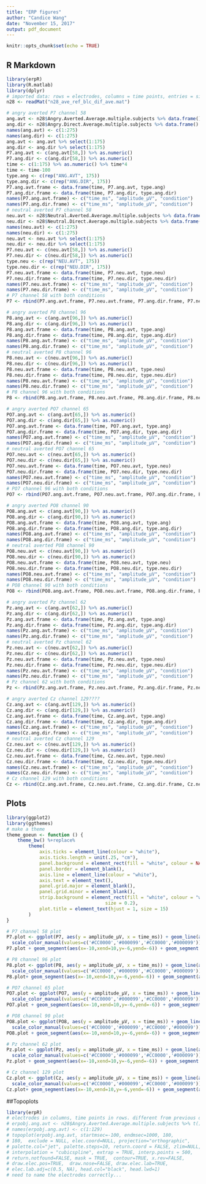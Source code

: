 ```yaml
---
title: "ERP figures"
author: "Candice Wang"
date: "November 15, 2017"
output: pdf_document
---
```


```r
knitr::opts_chunk$set(echo = TRUE)
```

## R Markdown


```r
library(erpR)
library(R.matlab)
library(dplyr)
# imported data: rows = electrodes, columns = time points, entries = signal amplitudes
n28 <- readMat("n28_ave_ref_blc_dif_ave.mat")

# angry averted P7 channel 58
ang.avt <- n28$Angry.Averted.Average.multiple.subjects %>% data.frame()
ang.dir <- n28$Angry.Direct.Average.multiple.subjects %>% data.frame()
names(ang.avt) <- c(1:275)
names(ang.dir) <- c(1:275)
ang.avt <- ang.avt %>% select(1:175)
ang.dir <- ang.dir %>% select(1:175)
P7.ang.avt <- c(ang.avt[58,]) %>% as.numeric()
P7.ang.dir <- c(ang.dir[58,]) %>% as.numeric()
time <- c(1:175) %>% as.numeric() %>% time*4
time <- time-100
type.ang <- c(rep("ANG.AVT", 175))
type.ang.dir <- c(rep("ANG.DIR", 175))
P7.ang.avt.frame <- data.frame(time, P7.ang.avt, type.ang)
P7.ang.dir.frame <- data.frame(time, P7.ang.dir, type.ang.dir)
names(P7.ang.avt.frame) <- c("time_ms", "amplitude_µV", "condition")
names(P7.ang.dir.frame) <- c("time_ms", "amplitude_µV", "condition")
# neutral averted P7 channel 58
neu.avt <- n28$Neutral.Averted.Average.multiple.subjects %>% data.frame()
neu.dir <- n28$Neutral.Direct.Average.multiple.subjects %>% data.frame()
names(neu.avt) <- c(1:275)
names(neu.dir) <- c(1:275)
neu.avt <- neu.avt %>% select(1:175)
neu.dir <- neu.dir %>% select(1:175)
P7.neu.avt <- c(neu.avt[58,]) %>% as.numeric()
P7.neu.dir <- c(neu.dir[58,]) %>% as.numeric()
type.neu <- c(rep("NEU.AVT", 175))
type.neu.dir <- c(rep("NEU.DIR", 175))
P7.neu.avt.frame <- data.frame(time, P7.neu.avt, type.neu)
P7.neu.dir.frame <- data.frame(time, P7.neu.dir, type.neu.dir)
names(P7.neu.avt.frame) <- c("time_ms", "amplitude_µV", "condition")
names(P7.neu.dir.frame) <- c("time_ms", "amplitude_µV", "condition")
# P7 channel 58 with both conditions
P7 <- rbind(P7.ang.avt.frame, P7.neu.avt.frame, P7.ang.dir.frame, P7.neu.dir.frame)

# angry averted P8 channel 96
P8.ang.avt <- c(ang.avt[96,]) %>% as.numeric()
P8.ang.dir <- c(ang.dir[96,]) %>% as.numeric()
P8.ang.avt.frame <- data.frame(time, P8.ang.avt, type.ang)
P8.ang.dir.frame <- data.frame(time, P8.ang.dir, type.ang.dir)
names(P8.ang.avt.frame) <- c("time_ms", "amplitude_µV", "condition")
names(P8.ang.dir.frame) <- c("time_ms", "amplitude_µV", "condition")
# neutral averted P8 channel 96
P8.neu.avt <- c(neu.avt[96,]) %>% as.numeric()
P8.neu.dir <- c(neu.dir[96,]) %>% as.numeric()
P8.neu.avt.frame <- data.frame(time, P8.neu.avt, type.neu)
P8.neu.dir.frame <- data.frame(time, P8.neu.dir, type.neu.dir)
names(P8.neu.avt.frame) <- c("time_ms", "amplitude_µV", "condition")
names(P8.neu.dir.frame) <- c("time_ms", "amplitude_µV", "condition")
# P8 channel 96 with both conditions
P8 <- rbind(P8.ang.avt.frame, P8.neu.avt.frame, P8.ang.dir.frame, P8.neu.dir.frame)

# angry averted PO7 channel 65
PO7.ang.avt <- c(ang.avt[65,]) %>% as.numeric()
PO7.ang.dir <- c(ang.dir[65,]) %>% as.numeric()
PO7.ang.avt.frame <- data.frame(time, PO7.ang.avt, type.ang)
PO7.ang.dir.frame <- data.frame(time, PO7.ang.dir, type.ang.dir)
names(PO7.ang.avt.frame) <- c("time_ms", "amplitude_µV", "condition")
names(PO7.ang.dir.frame) <- c("time_ms", "amplitude_µV", "condition")
# neutral averted PO7 channel 65
PO7.neu.avt <- c(neu.avt[65,]) %>% as.numeric()
PO7.neu.dir <- c(neu.dir[65,]) %>% as.numeric()
PO7.neu.avt.frame <- data.frame(time, PO7.neu.avt, type.neu)
PO7.neu.dir.frame <- data.frame(time, PO7.neu.dir, type.neu.dir)
names(PO7.neu.avt.frame) <- c("time_ms", "amplitude_µV", "condition")
names(PO7.neu.dir.frame) <- c("time_ms", "amplitude_µV", "condition")
# PO7 channel 96 with both conditions
PO7 <- rbind(PO7.ang.avt.frame, PO7.neu.avt.frame, PO7.ang.dir.frame, PO7.neu.dir.frame)

# angry averted PO8 channel 90
PO8.ang.avt <- c(ang.avt[90,]) %>% as.numeric()
PO8.ang.dir <- c(ang.dir[90,]) %>% as.numeric()
PO8.ang.avt.frame <- data.frame(time, PO8.ang.avt, type.ang)
PO8.ang.dir.frame <- data.frame(time, PO8.ang.dir, type.ang.dir)
names(PO8.ang.avt.frame) <- c("time_ms", "amplitude_µV", "condition")
names(PO8.ang.dir.frame) <- c("time_ms", "amplitude_µV", "condition")
# neutral averted PO8 channel 90
PO8.neu.avt <- c(neu.avt[90,]) %>% as.numeric()
PO8.neu.dir <- c(neu.dir[90,]) %>% as.numeric()
PO8.neu.avt.frame <- data.frame(time, PO8.neu.avt, type.neu)
PO8.neu.dir.frame <- data.frame(time, PO8.neu.dir, type.neu.dir)
names(PO8.neu.avt.frame) <- c("time_ms", "amplitude_µV", "condition")
names(PO8.neu.dir.frame) <- c("time_ms", "amplitude_µV", "condition")
# PO8 channel 90 with both conditions
PO8 <- rbind(PO8.ang.avt.frame, PO8.neu.avt.frame, PO8.ang.dir.frame, PO8.neu.dir.frame)

# angry averted Pz channel 62
Pz.ang.avt <- c(ang.avt[62,]) %>% as.numeric()
Pz.ang.dir <- c(ang.dir[62,]) %>% as.numeric()
Pz.ang.avt.frame <- data.frame(time, Pz.ang.avt, type.ang)
Pz.ang.dir.frame <- data.frame(time, Pz.ang.dir, type.ang.dir)
names(Pz.ang.avt.frame) <- c("time_ms", "amplitude_µV", "condition")
names(Pz.ang.dir.frame) <- c("time_ms", "amplitude_µV", "condition")
# neutral averted Pz channel 62
Pz.neu.avt <- c(neu.avt[62,]) %>% as.numeric()
Pz.neu.dir <- c(neu.dir[62,]) %>% as.numeric()
Pz.neu.avt.frame <- data.frame(time, Pz.neu.avt, type.neu)
Pz.neu.dir.frame <- data.frame(time, Pz.neu.dir, type.neu.dir)
names(Pz.neu.avt.frame) <- c("time_ms", "amplitude_µV", "condition")
names(Pz.neu.dir.frame) <- c("time_ms", "amplitude_µV", "condition")
# Pz channel 62 with both conditions
Pz <- rbind(Pz.ang.avt.frame, Pz.neu.avt.frame, Pz.ang.dir.frame, Pz.neu.dir.frame)

# angry averted Cz channel 129????
Cz.ang.avt <- c(ang.avt[129,]) %>% as.numeric()
Cz.ang.dir <- c(ang.dir[129,]) %>% as.numeric()
Cz.ang.avt.frame <- data.frame(time, Cz.ang.avt, type.ang)
Cz.ang.dir.frame <- data.frame(time, Cz.ang.dir, type.ang.dir)
names(Cz.ang.avt.frame) <- c("time_ms", "amplitude_µV", "condition")
names(Cz.ang.dir.frame) <- c("time_ms", "amplitude_µV", "condition")
# neutral averted Cz channel 129
Cz.neu.avt <- c(neu.avt[129,]) %>% as.numeric()
Cz.neu.dir <- c(neu.dir[129,]) %>% as.numeric()
Cz.neu.avt.frame <- data.frame(time, Cz.neu.avt, type.neu)
Cz.neu.dir.frame <- data.frame(time, Cz.neu.dir, type.neu.dir)
names(Cz.neu.avt.frame) <- c("time_ms", "amplitude_µV", "condition")
names(Cz.neu.dir.frame) <- c("time_ms", "amplitude_µV", "condition")
# Cz channel 129 with both conditions
Cz <- rbind(Cz.ang.avt.frame, Cz.neu.avt.frame, Cz.ang.dir.frame, Cz.neu.dir.frame)
```

## Plots

```r
library(ggplot2)
library(ggthemes)
# make a theme
theme_goeun <- function () { 
    theme_bw() %+replace% 
        theme(
            axis.ticks = element_line(colour = "white"), 
            axis.ticks.length = unit(.25, "cm"),
            panel.background = element_rect(fill = "white", colour = NA), 
            panel.border = element_blank(), 
            axis.line = element_line(colour = "white"), 
            axis.text = element_text(), 
            panel.grid.major = element_blank(), 
            panel.grid.minor = element_blank(),
            strip.background = element_rect(fill = "white", colour = "white", 
                                    size = 0.2),
            plot.title = element_text(hjust = 1, size = 15)
        )
}

# P7 channel 58 plot
P7.plot <- ggplot(P7, aes(y = amplitude_µV, x = time_ms)) + geom_line(aes(color=condition,linetype=condition))+
  scale_color_manual(values=c('#CC0000','#000099','#CC0000','#000099'))+scale_linetype_manual(values=c("solid","solid", "dotted", "dotted"))+ scale_y_continuous(breaks = c(seq(-6.5, 6.5, 6.5)), limits =c(-6.75, 6.75), expand = c(0,0))+scale_x_continuous(breaks =c(seq(-100, 500, 600)),limits = c(-100, 500), expand = c(0,0))+labs(title="P7", x="Time(ms)", y="Amplitude(µV)")+theme_goeun()+ geom_vline(xintercept=0)+geom_hline(yintercept=0)
P7.plot + geom_segment(aes(x=-10,xend=10,y=-6,yend=-6)) + geom_segment(aes(x=-10,xend=10,y=-4,yend=-4)) + geom_segment(aes(x=-10,xend=10,y=-2,yend=-2)) + geom_segment(aes(x=-10,xend=10,y=2,yend=2)) + geom_segment(aes(x=-10,xend=10,y=4,yend=4)) + geom_segment(aes(x=-10,xend=10,y=6,yend=6)) + geom_segment(aes(x=200,xend=200,y=-.2,yend=.2))+ geom_segment(aes(x=400,xend=400,y=-.2,yend=.2))

# P8 channel 96 plot
P8.plot <- ggplot(P8, aes(y = amplitude_µV, x = time_ms)) + geom_line(aes(color=condition,linetype=condition))+
  scale_color_manual(values=c('#CC0000','#000099','#CC0000','#000099'))+scale_linetype_manual(values=c("solid","solid", "dotted", "dotted"))+ scale_y_continuous(breaks = c(seq(-6.5, 6.5, 6.5)), limits =c(-6.75, 6.75), expand = c(0,0))+scale_x_continuous(breaks =c(seq(-100, 500, 600)),limits = c(-100, 500), expand = c(0,0))+labs(title="P8", x="Time(ms)", y="Amplitude(µV)")+theme_goeun()+ geom_vline(xintercept=0)+geom_hline(yintercept=0)
P8.plot+ geom_segment(aes(x=-10,xend=10,y=-6,yend=-6)) + geom_segment(aes(x=-10,xend=10,y=-4,yend=-4)) + geom_segment(aes(x=-10,xend=10,y=-2,yend=-2)) + geom_segment(aes(x=-10,xend=10,y=2,yend=2)) + geom_segment(aes(x=-10,xend=10,y=4,yend=4)) + geom_segment(aes(x=-10,xend=10,y=6,yend=6)) + geom_segment(aes(x=200,xend=200,y=-.2,yend=.2))+ geom_segment(aes(x=400,xend=400,y=-.2,yend=.2))

# PO7 channel 65 plot
PO7.plot <- ggplot(PO7, aes(y = amplitude_µV, x = time_ms)) + geom_line(aes(color=condition,linetype=condition))+
  scale_color_manual(values=c('#CC0000','#000099','#CC0000','#000099'))+scale_linetype_manual(values=c("solid","solid", "dotted", "dotted"))+scale_y_continuous(breaks = c(seq(-6.5, 6.5, 6.5)), limits =c(-6.75, 6.75), expand = c(0,0))+scale_x_continuous(breaks =c(seq(-100, 500, 600)),limits = c(-100, 600), expand = c(0,0))+labs(title="PO7", x="Time(ms)", y="Amplitude(µV)")+theme_goeun()+ geom_vline(xintercept=0)+geom_hline(yintercept=0)
PO7.plot + geom_segment(aes(x=-10,xend=10,y=-6,yend=-6)) + geom_segment(aes(x=-10,xend=10,y=-4,yend=-4)) + geom_segment(aes(x=-10,xend=10,y=-2,yend=-2)) + geom_segment(aes(x=-10,xend=10,y=2,yend=2)) + geom_segment(aes(x=-10,xend=10,y=4,yend=4)) + geom_segment(aes(x=-10,xend=10,y=6,yend=6)) + geom_segment(aes(x=200,xend=200,y=-.2,yend=.2))+ geom_segment(aes(x=400,xend=400,y=-.2,yend=.2))

# PO8 channel 90 plot
PO8.plot <- ggplot(PO8, aes(y = amplitude_µV, x = time_ms)) + geom_line(aes(color=condition,linetype=condition))+
  scale_color_manual(values=c('#CC0000','#000099','#CC0000','#000099'))+scale_linetype_manual(values=c("solid","solid", "dotted", "dotted"))+scale_y_continuous(breaks = c(seq(-6.5, 6.5, 6.5)), limits =c(-6.75, 6.75), expand = c(0,0))+scale_x_continuous(breaks =c(seq(-100, 700, 800)),limits = c(-100, 700), expand = c(0,0))+labs(title="PO8", x="Time(ms)", y="Amplitude(µV)")+theme_goeun()+ geom_vline(xintercept=0)+geom_hline(yintercept=0)
PO8.plot + geom_segment(aes(x=-10,xend=10,y=-6,yend=-6)) + geom_segment(aes(x=-10,xend=10,y=-4,yend=-4)) + geom_segment(aes(x=-10,xend=10,y=-2,yend=-2)) + geom_segment(aes(x=-10,xend=10,y=2,yend=2)) + geom_segment(aes(x=-10,xend=10,y=4,yend=4)) + geom_segment(aes(x=-10,xend=10,y=6,yend=6)) + geom_segment(aes(x=200,xend=200,y=-.2,yend=.2))+ geom_segment(aes(x=400,xend=400,y=-.2,yend=.2))

# Pz channel 62 plot
Pz.plot <- ggplot(Pz, aes(y = amplitude_µV, x = time_ms)) + geom_line(aes(color=condition,linetype=condition))+
  scale_color_manual(values=c('#CC0000','#000099','#CC0000','#000099'))+scale_linetype_manual(values=c("solid","solid", "dotted", "dotted"))+scale_y_continuous(breaks = c(seq(-6.5, 6.5, 6.5)), limits =c(-6.75, 6.75), expand = c(0,0))+scale_x_continuous(breaks =c(seq(-100, 700, 800)),limits = c(-100, 700), expand = c(0,0))+labs(title="Pz", x="Time(ms)", y="Amplitude(µV)")+theme_goeun()+ geom_vline(xintercept=0)+geom_hline(yintercept=0)
Pz.plot + geom_segment(aes(x=-10,xend=10,y=-6,yend=-6)) + geom_segment(aes(x=-10,xend=10,y=-4,yend=-4)) + geom_segment(aes(x=-10,xend=10,y=-2,yend=-2)) + geom_segment(aes(x=-10,xend=10,y=2,yend=2)) + geom_segment(aes(x=-10,xend=10,y=4,yend=4)) + geom_segment(aes(x=-10,xend=10,y=6,yend=6)) + geom_segment(aes(x=200,xend=200,y=-.2,yend=.2))+ geom_segment(aes(x=400,xend=400,y=-.2,yend=.2))

# Cz channel 129 plot
Cz.plot <- ggplot(Cz, aes(y = amplitude_µV, x = time_ms)) + geom_line(aes(color=condition,linetype=condition))+
  scale_color_manual(values=c('#CC0000','#000099','#CC0000','#000099'))+scale_linetype_manual(values=c("solid","solid", "dotted", "dotted"))+scale_y_continuous(breaks = c(seq(-6.5, 6.5, 6.5)), limits =c(-6.75, 6.75), expand = c(0,0))+scale_x_continuous(breaks =c(seq(-100, 700, 800)),limits = c(-100, 700), expand = c(0,0))+labs(title="Cz", x="Time(ms)", y="Amplitude(µV)")+theme_goeun()+ geom_vline(xintercept=0)+geom_hline(yintercept=0) 
Cz.plot+ geom_segment(aes(x=-10,xend=10,y=-6,yend=-6)) + geom_segment(aes(x=-10,xend=10,y=-4,yend=-4)) + geom_segment(aes(x=-10,xend=10,y=-2,yend=-2)) + geom_segment(aes(x=-10,xend=10,y=2,yend=2)) + geom_segment(aes(x=-10,xend=10,y=4,yend=4)) + geom_segment(aes(x=-10,xend=10,y=6,yend=6)) + geom_segment(aes(x=200,xend=200,y=-.2,yend=.2))+ geom_segment(aes(x=400,xend=400,y=-.2,yend=.2))
```

##Topoplots

```r
library(erpR)
# electrodes in columns, time points in rows. different from previous data frames
# erpobj.ang.avt <- n28$Angry.Averted.Average.multiple.subjects %>% t() %>% data.frame()
# names(erpobj.ang.avt) <- c(1:129)
# topoplot(erpobj.ang.avt, startmsec=-100, endmsec=1000, 180,
# 180,  exclude = NULL, elec.coord=NULL, projection="orthographic",
# palette.col="jet", palette.steps=10, return.coord = FALSE, zlim=NULL,
# interpolation = "cubicspline", extrap = TRUE, interp.points = 500,
# return.notfound=FALSE, mask = TRUE,  contour=TRUE, x.rev=FALSE,
# draw.elec.pos=TRUE,  draw.nose=FALSE, draw.elec.lab=TRUE,
# elec.lab.adj=c(0.5, NA), head.col="black", head.lwd=1)
# need to name the electrodes correctly...

```
